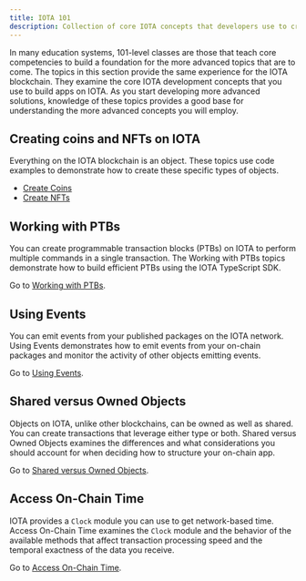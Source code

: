```yaml
---
title: IOTA 101
description: Collection of core IOTA concepts that developers use to create objects and interact with them on the IOTA blockchain. 
---
```


In many education systems, 101-level classes are those that teach core competencies to build a foundation for the more advanced topics that are to come. The topics in this section provide the same experience for the IOTA blockchain. They examine the core IOTA development concepts that you use to build apps on IOTA. As you start developing more advanced solutions, knowledge of these topics provides a good base for understanding the more advanced concepts you will employ.

## Creating coins and NFTs on IOTA

Everything on the IOTA blockchain is an object. These topics use code examples to demonstrate how to create these specific types of objects. 

- [Create Coins](create-coin/create-coin.mdx)
- [Create NFTs](nft/create-nft.mdx)

## Working with PTBs

You can create programmable transaction blocks (PTBs) on IOTA to perform multiple commands in a single transaction. The Working with PTBs topics demonstrate how to build efficient PTBs using the IOTA TypeScript SDK.

Go to [Working with PTBs](transactions/ptb/programmable-transaction-blocks-overview).

## Using Events

You can emit events from your published packages on the IOTA network. Using Events demonstrates how to emit events from your on-chain packages and monitor the activity of other objects emitting events.

Go to [Using Events](using-events.mdx).

## Shared versus Owned Objects

Objects on IOTA, unlike other blockchains, can be owned as well as shared. You can create transactions that leverage either type or both. Shared versus Owned Objects examines the differences and what considerations you should account for when deciding how to structure your on-chain app. 

Go to [Shared versus Owned Objects](objects/shared-owned.mdx).

## Access On-Chain Time

IOTA provides a `Clock` module you can use to get network-based time. Access On-Chain Time examines the `Clock` module and the behavior of the available methods that affect transaction processing speed and the temporal exactness of the data you receive.

Go to [Access On-Chain Time](access-time.mdx).